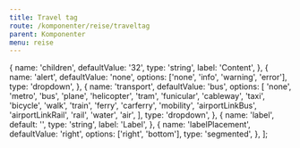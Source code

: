 ```yaml
---
title: Travel tag
route: /komponenter/reise/traveltag
parent: Komponenter
menu: reise
---
```


  {
    name: 'children',
    defaultValue: '32',
    type: 'string',
    label: 'Content',
  },
  {
    name: 'alert',
    defaultValue: 'none',
    options: ['none', 'info', 'warning', 'error'],
    type: 'dropdown',
  },
  {
    name: 'transport',
    defaultValue: 'bus',
    options: [
      'none',
      'metro',
      'bus',
      'plane',
      'helicopter',
      'tram',
      'funicular',
      'cableway',
      'taxi',
      'bicycle',
      'walk',
      'train',
      'ferry',
      'carferry',
      'mobility',
      'airportLinkBus',
      'airportLinkRail',
      'rail',
      'water',
      'air',
    ],
    type: 'dropdown',
  },
  {
    name: 'label',
    default: '',
    type: 'string',
    label: 'Label',
  },
  {
    name: 'labelPlacement',
    defaultValue: 'right',
    options: ['right', 'bottom'],
    type: 'segmented',
  },
];
